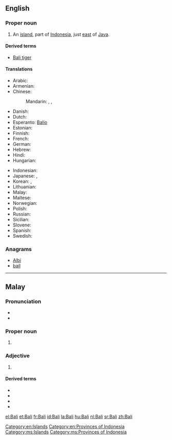 {{also|bali}}
==English==
{{wikipedia}}

===Proper noun===
{{en-proper noun}}

# An [[island]], part of [[Indonesia]], just [[east]] of [[Java]].

====Derived terms====
* [[Bali tiger]]

====Translations====
{{trans-top|name of island}}
* Arabic: {{t|ar|بالي|m|tr=baaliy}}
* Armenian: {{t|hy|Բալի|tr=Bali|sc=Armn}}
* Chinese:
*: Mandarin: {{t|cmn|巴厘島|sc=Hani}}, {{t|cmn|巴厘岛|tr=Bālí dǎo|sc=Hani}}, {{t|cmn|巴厘|tr=Bālí|sc=Hani}}
* Danish: {{t-|da|Bali}}
* Dutch: {{t+|nl|Bali}}
* Esperanto: [[Balio]]
* Estonian: {{t+|et|Bali}}
* Finnish: {{t-|fi|Bali}}
* French: {{t+|fr|Bali|m}}
* German: {{t-|de|Bali|n}}
* Hebrew: {{t|he|באלי|tr=Bali}}
* Hindi: {{t|hi|बाली|tr=bālī|xs=Hindi}}
* Hungarian: {{t+|hu|Bali}}
{{trans-mid}}
* Indonesian: {{t-|id|Bali|xs=Indonesian}}
* Japanese: {{t|ja|バリ島|tr=ばりとう, Bari-tō}}, {{t-|ja|バリ|tr=Bari}}
* Korean: {{t|ko|발리 섬|tr=Balli-seom|sc=Hang}}, {{t|ko|발리|tr=Balli|sc=Hang}}
* Lithuanian: {{t|lt|Balis|xs=Lithuanian}}
* Malay: {{t|ms|Bali}}
* Maltese: {{t-|mt|Bali|xs=Maltese}}
* Norwegian: {{t-|no|Bali}}
* Polish: {{t-|pl|Bali}}
* Russian: {{t-|ru|Бали|m|tr=Báli}} {{indeclinable}}
* Sicilian: {{t-|scn|Bali|xs=Sicilian}}
* Slovene: {{t-|sl|Bali}}
* Spanish: {{t-|es|Bali|m}}
* Swedish: {{t-|sv|Bali}}
{{trans-bottom}}

===Anagrams===
* [[Albi#English|Albi]]
* [[bail#English|bail]]

[[Category:en:Islands]]
[[Category:en:Provinces of Indonesia]]

----

==Malay==
{{wikipedia|lang=ms}}

===Pronunciation===
* {{IPA|/bali/|lang=ms}}
* {{rhymes|ali|li|i|lang=ms}}

===Proper noun===
{{head|ms|proper noun}}

# {{l|en|Bali}} {{qualifier|name of island}}

===Adjective===
{{head|ms|adjective}}

# {{l|en|Balinese}} {{qualifier|of, or relating to Bali, or its inhabitants, language}}

====Derived terms====
* {{l|ms|bahasa Bali}}
* {{l|ms|harimau Bali}}
* {{l|ms|kucing Bali}}
* {{l|ms|orang Bali}}

[[Category:ms:Islands]]
[[Category:ms:Provinces of Indonesia]]

[[el:Bali]]
[[et:Bali]]
[[fr:Bali]]
[[id:Bali]]
[[la:Bali]]
[[hu:Bali]]
[[nl:Bali]]
[[sr:Bali]]
[[zh:Bali]]